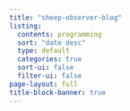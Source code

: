 ```yaml
---
title: "sheep-observer-blog"
listing:
  contents: programming
  sort: "date desc"
  type: default
  categories: true
  sort-ui: false
  filter-ui: false
page-layout: full
title-block-banner: true
---
```




